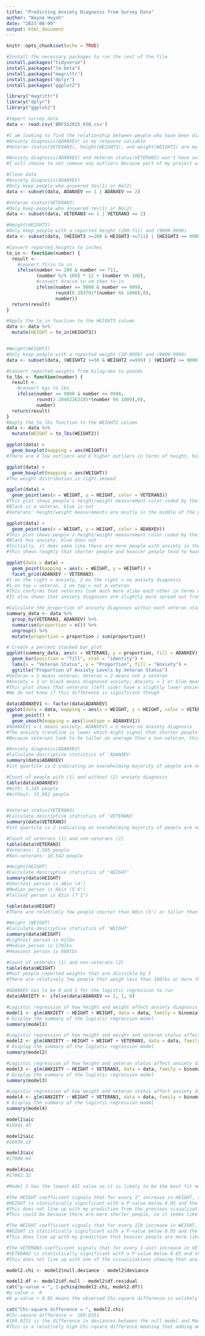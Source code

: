 ```yaml
---
title: "Predicting Anxiety Diagnosis from Survey Data"
author: "Wayne Huynh"
date: "2023-08-09"
output: html_document
---
```


``` r
knitr::opts_chunk$set(echo = TRUE)
```

``` r
#Install the necessary packages to run the rest of the file
install.packages("tidyverse")
install.packages("lm.beta")
install.packages("magrittr") 
install.packages("dplyr")
install.packages("ggplot2")
```

``` r
library("magrittr")
library("dplyr") 
library("ggplot2")
```

``` r
#Import survey data
data <- read.csv('BRFSS2015_650.csv')
```

``` r
#I am looking to find the relationship between people who have been diagnosed with anxiety vs their veteran status, height and weight.
#Anxiety diagnosis(ADANXEV) is my response variable
#Veteran status(VETERAN3), height(HEIGHT3), and weight(WEIGHT2) are my predictor variables

#Anxiety diagnosis(ADANXEV) and Veteran status(VETERAN3) won't have outliers since they are yes/no
#I will choose to not remove any outliers because part of my project will be seeing if extreme heights and weights contribute to an anxiety diagnosis

```


``` r
#Clean data
#Anxiety diagnosis(ADANXEV)
#Only keep people who answered Yes(1) or No(2)
data <- subset(data, ADANXEV == 1 | ADANXEV == 2)

#Veteran status(VETERAN3)
#Only keep people who answered Yes(1) or No(2)
data <- subset(data, VETERAN3 == 1 | VETERAN3 == 2)

#Height(HEIGHT3)
#Only keep people with a reported height (200-711) and (9000-9998)
data <- subset(data, (HEIGHT3 >=200 & HEIGHT3 <=711) | (HEIGHT3 >= 9000 & HEIGHT3 <= 9998))

#Convert reported heights to inches
to_in <- function(number) {
  result <-
    #convert ft/in to in
    ifelse(number >= 200 & number <= 711,
           (number %/% 100) * 12 + (number %% 100),
           #convert 9/m/cm to cm then to in
           ifelse(number >= 9000 & number <= 9998,
                  round(0.393701*(number %% 1000),0),
                  number))
  return(result)
}

#Apply the to_in function to the HEIGHT3 column
data <- data %>%
  mutate(HEIGHT = to_in(HEIGHT3))


#Weight(WEIGHT3)
#Only keep people with a reported weight (50-0999) and (9000-9998)
data <- subset(data, (WEIGHT2 >=50 & WEIGHT2 <=999) | (WEIGHT2 >= 9000 & WEIGHT2 <= 9998))

#Convert reported weights from kilograms to pounds
to_lbs <- function(number) {
  result <-
    #convert kgs to lbs
    ifelse(number >= 9000 & number <= 9998,
           round(2.20462262185*(number %% 1000),0),
           number)
  return(result)
}
#Apply the to_lbs function to the WEIGHT2 column
data <- data %>%
  mutate(WEIGHT = to_lbs(WEIGHT2))
```


``` r
ggplot(data) +
  geom_boxplot(mapping = aes(HEIGHT))
#There are 4 low outliers and 6 higher outliers in terms of height, but overall it seems decently normally distributed
```


``` r
ggplot(data) +
  geom_boxplot(mapping = aes(WEIGHT))
#The weight distribution is right-skewed
```


``` r
ggplot(data) +
  geom_point(aes(x = WEIGHT, y = HEIGHT, color = VETERAN3))
#This plot shows people's height/weight measurement color coded by their Veteran status
#Black is a veteran, blue is not
#Veterans' height/weight measurements are mostly in the middle of the plot
```


``` r
ggplot(data) +
  geom_point(aes(x = WEIGHT, y = HEIGHT, color = ADANXEV))
#This plot shows people's height/weight measurement color coded by their anxiety diagnosis
#Black has anxiety, blue does not
#Initially, it does seem like there are more people with anxiety in the bottom right area
#This shows roughly that shorter people and heavier people tend to have anxiety more often than taller and/or light people
```


``` r
ggplot(data = data) +
  geom_point(mapping = aes(x = WEIGHT, y = HEIGHT)) +
  facet_grid(ADANXEV ~ VETERAN3)
#1 on the right = anxiety, 2 on the right = no anxiety diagnosis
#1 on top = veteran, 2 on top = not a veteran
#This confirms that veterans look much more alike each other in terms of height/weight than non-veterans
#It also shows that anxiety diagnoses are slightly more spread out from the big cluster than non-anxiety diagnoses
```


``` r
#Calculate the proportion of anxiety diagnoses within each veteran status
summary_data <- data %>%
  group_by(VETERAN3, ADANXEV) %>%
  summarise(proportion = n()) %>%
  ungroup() %>%
  mutate(proportion = proportion / sum(proportion))

# Create a percent stacked bar plot
ggplot(summary_data, aes(x = VETERAN3, y = proportion, fill = ADANXEV)) +
  geom_bar(position = "fill", stat = "identity") +
  labs(x = "Veteran Status", y = "Proportion", fill = "Anxiety") +
  ggtitle("Proportion of Anxiety Levels by Veteran Status")
#Veteran = 1 means veteran; Veteran = 2 means not a veteran
#Anxiety = 1 or black means diagnosed anxiety; Anxiety = 2 or blue means no anxiety diagnosis
#This plot shows that veterans (left side) have a slightly lower anxiety proportion than the non-veteran group (right side)
#We do not know if this difference is significant though
```


``` r
data$ADANXEV1 <- factor(data$ADANXEV)
ggplot(data = data, mapping = aes(x = WEIGHT, y = HEIGHT, color = VETERAN3)) +
  geom_point() +
  geom_smooth(mapping = aes(linetype = ADANXEV1))
#ADANXEV1 = 1 means anxiety; ADANXEV1 = 2 means no anxiety diagnosis
#The anxiety trendline is lower which might signal that shorter people get diagnosed with anxiety more
#Because veterans look to be taller on average than a non-veteran, this also might signal that veterans get diagnosed with anxiety less than a non-veteran
```


```r
#Anxiety diagnosis(ADANXEV)
#Calculate descriptive statistics of 'ADANXEV'
summary(data$ADANXEV)
#1st quartile is 2 indicating an overwhelming majority of people are not diagnosed with anxiety

#Count of people with (1) and without (2) anxiety diagnosis
table(data$ADANXEV)
#With: 3,145 people
#Without: 15,982 people
```


```r

```


```r
#Veteran status(VETERAN3)
#Calculate descriptive statistics of 'VETERAN3'
summary(data$VETERAN3)
#1st quartile is 2 indicating an overwhelming majority of people are not veterans

#Count of veterans (1) and non-veterans (2)
table(data$VETERAN3)
#Veterans: 2,585 people
#Non-veterans: 16,542 people
```


``` r
#Height(HEIGHT)
#Calculate descriptive statistics of 'HEIGHT'
summary(data$HEIGHT)
#Shortest person is 48in (4')
#Median person is 66in (5'6")
#Tallest person is 85in (7'1")

table(data$HEIGHT)
#There are relatively few people shorter than 60in (5') or taller than 74in (6'2") which is true of American society so this height dataset feels valid
```


``` r
#Weight (WEIGHT)
#Calculate descriptive statistics of 'WEIGHT'
summary(data$WEIGHT)
#Lightest person is 61lbs
#Median person is 179lbs
#Heaviest person is 680lbs

#Count of veterans (1) and non-veterans (2)
table(data$WEIGHT)
#Most people reported weights that are divisible by 5
#There are relatively few people that weigh less than 100lbs or more than 300lbs which is generally true of America
```


``` r
#ADANXEV has to be 0 and 1 for the logistic regression to run
data$ANXIETY <- ifelse(data$ADANXEV == 2, 1, 0)
```


``` r
#Logistic regression of how height and weight affect anxiety diagnosis frequency
model1 <- glm(ANXIETY ~ HEIGHT + WEIGHT, data = data, family = binomial)
# Display the summary of the logistic regression model
summary(model1)
```


```r
#Logistic regression of how height and weight and veteran status affect anxiety diagnosis frequency
model2 <- glm(ANXIETY ~ HEIGHT + WEIGHT + VETERAN3, data = data, family = binomial)
# Display the summary of the logistic regression model
summary(model2)
```


``` r
#Logistic regression of how height and veteran status affect anxiety diagnosis frequency
model3 <- glm(ANXIETY ~ HEIGHT + VETERAN3, data = data, family = binomial)
# Display the summary of the logistic regression model
summary(model3)
```


``` r
#Logistic regression of how weight and veteran status affect anxiety diagnosis frequency
model4 <- glm(ANXIETY ~ WEIGHT + VETERAN3, data = data, family = binomial)
# Display the summary of the logistic regression model
summary(model4)
```


``` r
model1$aic
#16941.43

model2$aic
#16936.19

model3$aic
#17000.64

model4$aic
#17062.32
```


``` r
#Model 2 has the lowest AIC value so it is likely to be the best fit model

#The HEIGHT coefficient signals that for every 1" increase in HEIGHT, the log-odds of having an anxiety diagnosis increases by 0.0637003.
#HEIGHT is statistically significant with a P-value below 0.05 and the relationship is unlikely to be from random chance alone
#This does not line up with my prediction from the previous visualizations where I assumed that shorter people would be diagnosed with anxiety more
#This could be because there are more shorter people, so it seems like there are more anxiety diagnoses initially at the bottom, but the proportion of taller people having anxiety could be higher. But that is somewhat hard to discern off a visualization with thousands of data points

#The WEIGHT coefficient signals that for every 1lb increase in WEIGHT, the log-odds of having an anxiety diagnosis decreases by 0.0037462.
#WEIGHT is statistically significant with a P-value below 0.05 and the relationship is unlikely to be from random chance alone
#This does line up with my prediction that heavier people are more likely to have an anxiety diagnosis.

#The VETERAN3 coefficient signals that for every 1 unit increase in VETERAN3 (from yes to no), the log-odds of having an anxiety diagnosis decreases by 0.1728791.
#VETERAN3 is statistically significant with a P-value below 0.05 and the relationship is unlikely to be from random chance alone
#This does not line up with one of the visualizations showing that anxiety diagnosis rate increases from a veteran to a non-veteran
```


``` r
model2.chi <- model2$null.deviance - model2$deviance

model2.df <- model2$df.null - model2$df.residual
cat("p-value = ", 1-pchisq(model2.chi, model2.df))
#p-value =  0
#A p-value < 0.05 means the observed Chi-square difference is unlikely to have occurred by random chance alone
```


``` r

cat("Chi-square difference = ", model2.chi)
#Chi-square difference =  169.0151
#169.0151 is the difference in deviances between the null model and Model 2, which includes all of the predictor variables (HEIGHT, WEIGHT, and VETERAN3)
#This is a relatively high Chi-square difference meaning that adding more predictor variables will improve my model fit in a logistic regression model
```

